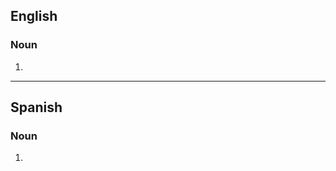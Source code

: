 ==English==

===Noun===
{{head|en|noun plural form}}

# {{plural of|stout|lang=en}}

----

==Spanish==

===Noun===
{{head|es|noun form|g=f-p}}

# {{plural of|stout|lang=es}}
